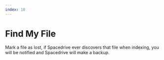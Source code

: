 ```yaml
---
index: 10
---
```


# Find My File

Mark a file as lost, if Spacedrive ever discovers that file when indexing, you will be notified and Spacedrive will make a backup.
